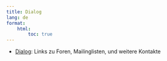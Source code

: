 ```yaml
---
title: Dialog
lang: de
format:
    html:
        toc: true
---
```


* [Dialog](dialog.qmd): Links zu Foren, Mailinglisten, und weitere Kontakte